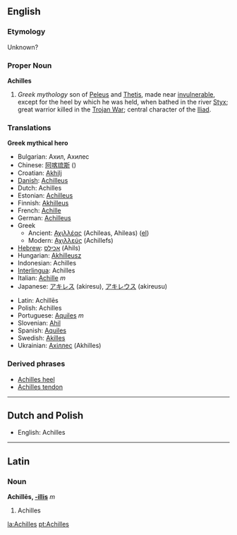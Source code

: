 ==English==
===Etymology===
Unknown?

===Proper Noun===
'''Achilles'''
{{wikipedia}}
# ''Greek mythology'' son of [[Peleus]] and [[Thetis]], made near [[invulnerable]], except for the heel by which he was held, when bathed in the river [[Styx]]; great warrior killed in the [[Trojan War]]; central character of the [[Iliad]].

=== Translations ===
'''Greek mythical hero'''
{{top}}
*Bulgarian: Ахил, Ахилес
*Chinese: [[阿喀琉斯]] ()
*Croatian: [[Akhilj]]
*[[Danish]]: [[Achilleus]]
*Dutch: Achilles
*Estonian: [[Achilleus]]
*Finnish: [[Akhilleus]]
*French: [[Achille]] 
*German: [[Achilleus]] 
*Greek
**Ancient: [[Αχιλλέας]] (Achileas, Ahileas) ([[:el:Αχιλλέας|el]])
**Modern: [[Αχιλλεύς]] (Achillefs)
*[[Hebrew]]: [[אכילס]] (Ahils)
*Hungarian: [[Akhilleusz]]
*Indonesian: Achilles
*[[Interlingua]]: Achilles
*Italian: [[Achille]]  ''m''
*Japanese: [[アキレス]] (akiresu), [[アキレウス]] (akireusu)
{{mid}}
*Latin: Achillēs
*Polish: Achilles
*Portuguese: [[Aquiles]] ''m''
*Slovenian: [[Ahil]]
*Spanish: [[Aquiles]]
*Swedish: [[Akilles]]
*Ukrainian: [[Ахіллес]] (Akhilles)
{{bottom}}

=== Derived phrases ===
*[[Achilles heel]]
*[[Achilles tendon]]
----

==Dutch and Polish==

*English: Achilles
----
==Latin==
===Noun===
'''Achillēs, [[Wiktionary Appendix:Latin third declension|-illis]]''' ''m''

#Achilles

[[la:Achilles]]
[[pt:Achilles]]
